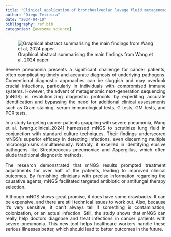 ```yaml
---
title: "Clinical application of bronchoalveolar lavage fluid metagenomics next-generation sequencing in cancer patients with severe pneumonia"
author: "Diego Teixeira"
date: "2024-04-10"
bibliography: ref.bib
categories: [awesome science]
---
```


<style>
body {
text-align: justify}
</style>

![Graphical abstract summarising the main findings from Wang et al, 2024 paper.](fig.jpeg)

 Severe pneumonia presents a significant challenge for cancer patients, often complicating timely and accurate diagnosis of underlying pathogens. Conventional diagnostic approaches can be sluggish and may overlook crucial infections, particularly in individuals with compromised immune systems. However, the advent of metagenomic next-generation sequencing (mNGS) is revolutionizing diagnostic protocols by expediting accurate identification and bypassing the need for additional clinical assessments such as Gram staining, serum immunological tests, G tests, GM tests, and PCR tests.

In a study targeting cancer patients grappling with severe pneumonia, Wang et al. [wang_clinical_2024] harnessed mNGS to scrutinize lung fluid in conjunction with standard culture techniques. Their findings underscored mNGS's superior efficacy in detecting infections, even discerning multiple microorganisms simultaneously. Notably, it excelled in identifying elusive pathogens like Streptococcus pneumoniae and Aspergillus, which often elude traditional diagnostic methods.

The research demonstrated that mNGS results prompted treatment adjustments for over half of the patients, leading to improved clinical outcomes. By furnishing clinicians with precise information regarding the causative agents, mNGS facilitated targeted antibiotic or antifungal therapy selection.

Although mNGS shows great promise, it does have some drawbacks. It can be expensive, and there are still technical issues to work out. Also, because it's very sensitive, it can't always tell if something is contamination, colonization, or an actual infection. Still, the study shows that mNGS can really help doctors diagnose and treat infections in cancer patients with severe pneumonia. This new tool helps healthcare workers handle these serious illnesses better, which should lead to better outcomes in the future.